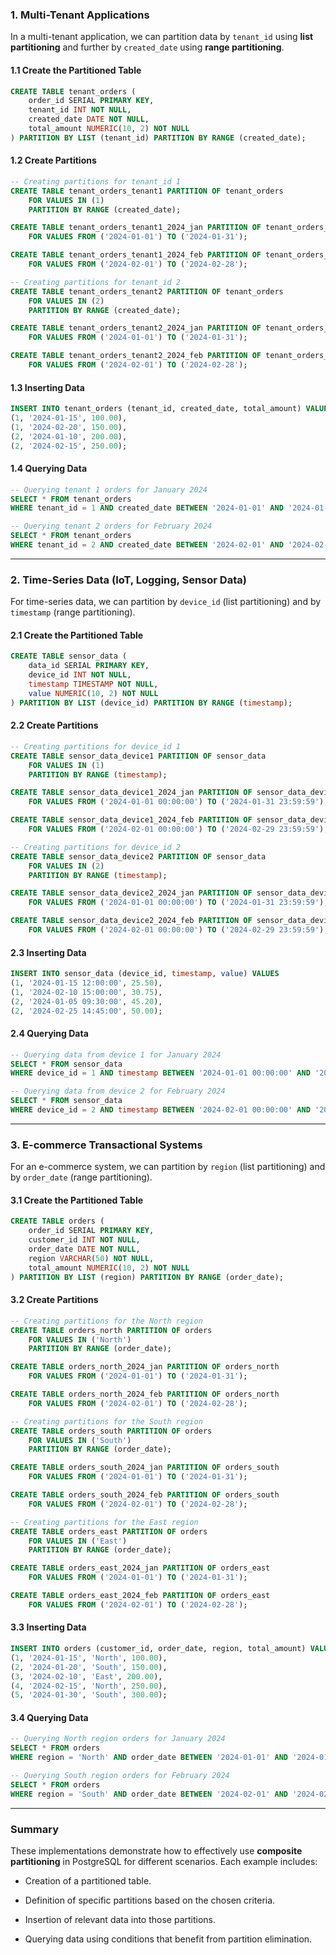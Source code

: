 ### 1. Multi-Tenant Applications

In a multi-tenant application, we can partition data by `tenant_id` using **list partitioning** and further by `created_date` using **range partitioning**.

#### 1.1 Create the Partitioned Table

```sql
CREATE TABLE tenant_orders (
    order_id SERIAL PRIMARY KEY,
    tenant_id INT NOT NULL,
    created_date DATE NOT NULL,
    total_amount NUMERIC(10, 2) NOT NULL
) PARTITION BY LIST (tenant_id) PARTITION BY RANGE (created_date);
```

#### 1.2 Create Partitions

```sql
-- Creating partitions for tenant_id 1
CREATE TABLE tenant_orders_tenant1 PARTITION OF tenant_orders
    FOR VALUES IN (1)
    PARTITION BY RANGE (created_date);

CREATE TABLE tenant_orders_tenant1_2024_jan PARTITION OF tenant_orders_tenant1
    FOR VALUES FROM ('2024-01-01') TO ('2024-01-31');

CREATE TABLE tenant_orders_tenant1_2024_feb PARTITION OF tenant_orders_tenant1
    FOR VALUES FROM ('2024-02-01') TO ('2024-02-28');

-- Creating partitions for tenant_id 2
CREATE TABLE tenant_orders_tenant2 PARTITION OF tenant_orders
    FOR VALUES IN (2)
    PARTITION BY RANGE (created_date);

CREATE TABLE tenant_orders_tenant2_2024_jan PARTITION OF tenant_orders_tenant2
    FOR VALUES FROM ('2024-01-01') TO ('2024-01-31');

CREATE TABLE tenant_orders_tenant2_2024_feb PARTITION OF tenant_orders_tenant2
    FOR VALUES FROM ('2024-02-01') TO ('2024-02-28');
```

#### 1.3 Inserting Data

```sql
INSERT INTO tenant_orders (tenant_id, created_date, total_amount) VALUES
(1, '2024-01-15', 100.00),
(1, '2024-02-20', 150.00),
(2, '2024-01-10', 200.00),
(2, '2024-02-15', 250.00);
```

#### 1.4 Querying Data

```sql
-- Querying tenant 1 orders for January 2024
SELECT * FROM tenant_orders
WHERE tenant_id = 1 AND created_date BETWEEN '2024-01-01' AND '2024-01-31';

-- Querying tenant 2 orders for February 2024
SELECT * FROM tenant_orders
WHERE tenant_id = 2 AND created_date BETWEEN '2024-02-01' AND '2024-02-28';
```

---

### 2. Time-Series Data (IoT, Logging, Sensor Data)

For time-series data, we can partition by `device_id` (list partitioning) and by `timestamp` (range partitioning).

#### 2.1 Create the Partitioned Table

```sql
CREATE TABLE sensor_data (
    data_id SERIAL PRIMARY KEY,
    device_id INT NOT NULL,
    timestamp TIMESTAMP NOT NULL,
    value NUMERIC(10, 2) NOT NULL
) PARTITION BY LIST (device_id) PARTITION BY RANGE (timestamp);
```

#### 2.2 Create Partitions

```sql
-- Creating partitions for device_id 1
CREATE TABLE sensor_data_device1 PARTITION OF sensor_data
    FOR VALUES IN (1)
    PARTITION BY RANGE (timestamp);

CREATE TABLE sensor_data_device1_2024_jan PARTITION OF sensor_data_device1
    FOR VALUES FROM ('2024-01-01 00:00:00') TO ('2024-01-31 23:59:59');

CREATE TABLE sensor_data_device1_2024_feb PARTITION OF sensor_data_device1
    FOR VALUES FROM ('2024-02-01 00:00:00') TO ('2024-02-29 23:59:59');

-- Creating partitions for device_id 2
CREATE TABLE sensor_data_device2 PARTITION OF sensor_data
    FOR VALUES IN (2)
    PARTITION BY RANGE (timestamp);

CREATE TABLE sensor_data_device2_2024_jan PARTITION OF sensor_data_device2
    FOR VALUES FROM ('2024-01-01 00:00:00') TO ('2024-01-31 23:59:59');

CREATE TABLE sensor_data_device2_2024_feb PARTITION OF sensor_data_device2
    FOR VALUES FROM ('2024-02-01 00:00:00') TO ('2024-02-29 23:59:59');
```

#### 2.3 Inserting Data

```sql
INSERT INTO sensor_data (device_id, timestamp, value) VALUES
(1, '2024-01-15 12:00:00', 25.50),
(1, '2024-02-10 15:00:00', 30.75),
(2, '2024-01-05 09:30:00', 45.20),
(2, '2024-02-25 14:45:00', 50.00);
```

#### 2.4 Querying Data

```sql
-- Querying data from device 1 for January 2024
SELECT * FROM sensor_data
WHERE device_id = 1 AND timestamp BETWEEN '2024-01-01 00:00:00' AND '2024-01-31 23:59:59';

-- Querying data from device 2 for February 2024
SELECT * FROM sensor_data
WHERE device_id = 2 AND timestamp BETWEEN '2024-02-01 00:00:00' AND '2024-02-29 23:59:59';
```

---

### 3. E-commerce Transactional Systems

For an e-commerce system, we can partition by `region` (list partitioning) and by `order_date` (range partitioning).

#### 3.1 Create the Partitioned Table

```sql
CREATE TABLE orders (
    order_id SERIAL PRIMARY KEY,
    customer_id INT NOT NULL,
    order_date DATE NOT NULL,
    region VARCHAR(50) NOT NULL,
    total_amount NUMERIC(10, 2) NOT NULL
) PARTITION BY LIST (region) PARTITION BY RANGE (order_date);
```

#### 3.2 Create Partitions

```sql
-- Creating partitions for the North region
CREATE TABLE orders_north PARTITION OF orders
    FOR VALUES IN ('North')
    PARTITION BY RANGE (order_date);

CREATE TABLE orders_north_2024_jan PARTITION OF orders_north
    FOR VALUES FROM ('2024-01-01') TO ('2024-01-31');

CREATE TABLE orders_north_2024_feb PARTITION OF orders_north
    FOR VALUES FROM ('2024-02-01') TO ('2024-02-28');

-- Creating partitions for the South region
CREATE TABLE orders_south PARTITION OF orders
    FOR VALUES IN ('South')
    PARTITION BY RANGE (order_date);

CREATE TABLE orders_south_2024_jan PARTITION OF orders_south
    FOR VALUES FROM ('2024-01-01') TO ('2024-01-31');

CREATE TABLE orders_south_2024_feb PARTITION OF orders_south
    FOR VALUES FROM ('2024-02-01') TO ('2024-02-28');

-- Creating partitions for the East region
CREATE TABLE orders_east PARTITION OF orders
    FOR VALUES IN ('East')
    PARTITION BY RANGE (order_date);

CREATE TABLE orders_east_2024_jan PARTITION OF orders_east
    FOR VALUES FROM ('2024-01-01') TO ('2024-01-31');

CREATE TABLE orders_east_2024_feb PARTITION OF orders_east
    FOR VALUES FROM ('2024-02-01') TO ('2024-02-28');
```

#### 3.3 Inserting Data

```sql
INSERT INTO orders (customer_id, order_date, region, total_amount) VALUES
(1, '2024-01-15', 'North', 100.00),
(2, '2024-01-20', 'South', 150.00),
(3, '2024-02-10', 'East', 200.00),
(4, '2024-02-15', 'North', 250.00),
(5, '2024-01-30', 'South', 300.00);
```

#### 3.4 Querying Data

```sql
-- Querying North region orders for January 2024
SELECT * FROM orders
WHERE region = 'North' AND order_date BETWEEN '2024-01-01' AND '2024-01-31';

-- Querying South region orders for February 2024
SELECT * FROM orders
WHERE region = 'South' AND order_date BETWEEN '2024-02-01' AND '2024-02-28';
```

---

### Summary

These implementations demonstrate how to effectively use **composite partitioning** in PostgreSQL for different scenarios. Each example includes:

- Creation of a partitioned table.
- Definition of specific partitions based on the chosen criteria.
- Insertion of relevant data into those partitions.

- Querying data using conditions that benefit from partition elimination.
